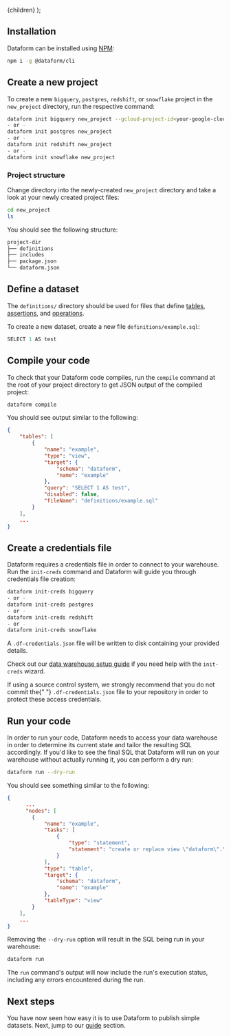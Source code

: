 
  <Documentation title="Command line interface">{children}</Documentation>
);

## Installation

Dataform can be installed using <a target="_blank" href="https://www.npmjs.com/get-npm">NPM</a>:

```bash
npm i -g @dataform/cli
```

## Create a new project

To create a new `bigquery`, `postgres`, `redshift`, or `snowflake` project in the `new_project` directory, run the respective command:

```bash
dataform init bigquery new_project --gcloud-project-id<your-google-cloud-project-id>
- or -
dataform init postgres new_project
- or -
dataform init redshift new_project
- or -
dataform init snowflake new_project
```

### Project structure

Change directory into the newly-created `new_project` directory and take a look at your newly created project files:

```bash
cd new_project
ls
```

You should see the following structure:

```bash
project-dir
├── definitions
├── includes
├── package.json
└── dataform.json
```

## Define a dataset

The `definitions/` directory should be used for files that define [tables](/datasets), [assertions](/assertions), and [operations](/operations).

To create a new dataset, create a new file `definitions/example.sql`:

```js
SELECT 1 AS test
```

## Compile your code

To check that your Dataform code compiles, run the `compile` command at the root of your project directory to get JSON output of the compiled project:

```bash
dataform compile
```

You should see output similar to the following:

```json
{
    "tables": [
        {
            "name": "example",
            "type": "view",
            "target": {
                "schema": "dataform",
                "name": "example"
            },
            "query": "SELECT 1 AS test",
            "disabled": false,
            "fileName": "definitions/example.sql"
        }
    ],
    ...
}
```

## Create a credentials file

Dataform requires a credentials file in order to connect to your warehouse. Run the `init-creds` command and Dataform will guide you through credentials file creation:

```bash
dataform init-creds bigquery
- or -
dataform init-creds postgres
- or -
dataform init-creds redshift
- or -
dataform init-creds snowflake
```

A `.df-credentials.json` file will be written to disk containing your provided details.

Check out our [data warehouse setup guide](/platform_guides/set_up_datawarehouse) if you need help with the `init-creds` wizard.

<div className="bp3-callout bp3-icon-info-sign bp3-intent-warning" markdown="1">
  If using a source control system, we strongly recommend that you do not commit the{" "}
  <code>.df-credentials.json</code> file to your repository in order to protect these access
  credentials.
</div>

## Run your code

In order to run your code, Dataform needs to access your data warehouse in order to determine its current state and tailor the resulting
SQL accordingly. If you'd like to see the final SQL that Dataform will run on your warehouse without actually running it, you can perform a dry run:

```bash
dataform run --dry-run
```

You should see something similar to the following:

```json
{
      ...
      "nodes": [
        {
            "name": "example",
            "tasks": [
                {
                    "type": "statement",
                    "statement": "create or replace view \"dataform\".\"example\" as SELECT 1 AS test;"
                }
            ],
            "type": "table",
            "target": {
                "schema": "dataform",
                "name": "example"
            },
            "tableType": "view"
        }
    ],
    ...
}
```

Removing the `--dry-run` option will result in the SQL being run in your warehouse:

```bash
dataform run
```

The `run` command's output will now include the run's execution status, including any errors encountered during the run.

## Next steps

You have now seen how easy it is to use Dataform to publish simple datasets. Next, jump to our [guide](/guides/datasets) section.
